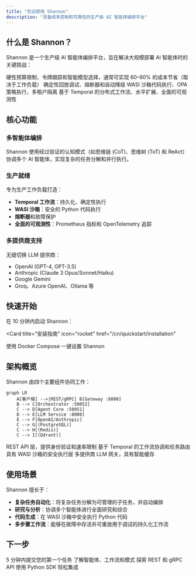 ```yaml
---
title: "欢迎使用 Shannon"
description: "具备成本控制和可靠性的生产级 AI 智能体编排平台"
---
```


## 什么是 Shannon？

Shannon 是一个生产级 AI 智能体编排平台，旨在解决大规模部署 AI 智能体时的关键挑战：

<CardGroup cols={2}>
  <Card
    title="成本控制"
    icon="dollar-sign"
  >
    硬性预算限制、令牌跟踪和智能模型选择，通常可实现 60–90% 的成本节省（取决于工作负载）
  </Card>
  <Card
    title="可靠性"
    icon="shield-check"
  >
    确定性回放调试、熔断器和自动降级
  </Card>
  <Card
    title="安全性"
    icon="lock"
  >
    WASI 沙箱代码执行、OPA 策略执行、多租户隔离
  </Card>
  <Card
    title="可扩展性"
    icon="chart-line"
  >
    基于 Temporal 的分布式工作流、水平扩展、全面的可观测性
  </Card>
</CardGroup>

## 核心功能

### 多智能体编排
Shannon 使用经过验证的认知模式（如思维链 (CoT)、思维树 (ToT) 和 ReAct）协调多个 AI 智能体，实现复杂的任务分解和并行执行。

### 生产就绪
专为生产工作负载打造：
- **Temporal 工作流**：持久化、确定性执行
- **WASI 沙箱**：安全的 Python 代码执行
- **熔断器**和故障保护
- **全面的可观测性**：Prometheus 指标和 OpenTelemetry 追踪

### 多提供商支持
无缝切换 LLM 提供商：
- OpenAI (GPT-4, GPT-3.5)
- Anthropic (Claude 3 Opus/Sonnet/Haiku)
- Google Gemini
- Groq、Azure OpenAI、Ollama 等

## 快速开始

在 10 分钟内启动 Shannon：

<Card
  title="安装指南"
  icon="rocket"
  href="/cn/quickstart/installation"
>
  使用 Docker Compose 一键设置 Shannon
</Card>

## 架构概览

Shannon 由四个主要组件协同工作：

```mermaid
graph LR
    A[客户端] -->|REST/gRPC| B[Gateway :8080]
    B --> C[Orchestrator :50052]
    C --> D[Agent Core :50051]
    D --> E[LLM Service :8000]
    E --> F[OpenAI/Anthropic]
    C --> G[(PostgreSQL)]
    C --> H[(Redis)]
    C --> I[(Qdrant)]
```

<CardGroup cols={2}>
  <Card title="Gateway" icon="door-open">
    REST API 层，提供身份验证和速率限制
  </Card>
  <Card title="Orchestrator" icon="diagram-project">
    基于 Temporal 的工作流协调和任务路由
  </Card>
  <Card title="Agent Core" icon="robot">
    具有 WASI 沙箱的安全执行层
  </Card>
  <Card title="LLM Service" icon="brain">
    多提供商 LLM 网关，具有智能缓存
  </Card>
</CardGroup>

## 使用场景

Shannon 擅长于：

- **复杂任务自动化**：将复杂任务分解为可管理的子任务，并自动编排
- **研究与分析**：协调多个智能体进行全面研究和综合
- **代码生成**：在 WASI 沙箱中安全执行 Python 代码
- **多步骤工作流**：能够在故障中存活并可重放用于调试的持久化工作流

## 下一步

<CardGroup cols={2}>
  <Card
    title="快速入门教程"
    icon="play"
    href="/cn/quickstart/quickstart"
  >
    5 分钟内提交您的第一个任务
  </Card>
  <Card
    title="核心概念"
    icon="book"
    href="/cn/quickstart/concepts/agents"
  >
    了解智能体、工作流和模式
  </Card>
  <Card
    title="API 参考"
    icon="code"
    href="/cn/api/overview"
  >
    探索 REST 和 gRPC API
  </Card>
  <Card
    title="Python SDK"
    icon="python"
    href="/cn/sdk/python/quickstart"
  >
    使用 Python SDK 轻松集成
  </Card>
</CardGroup>
